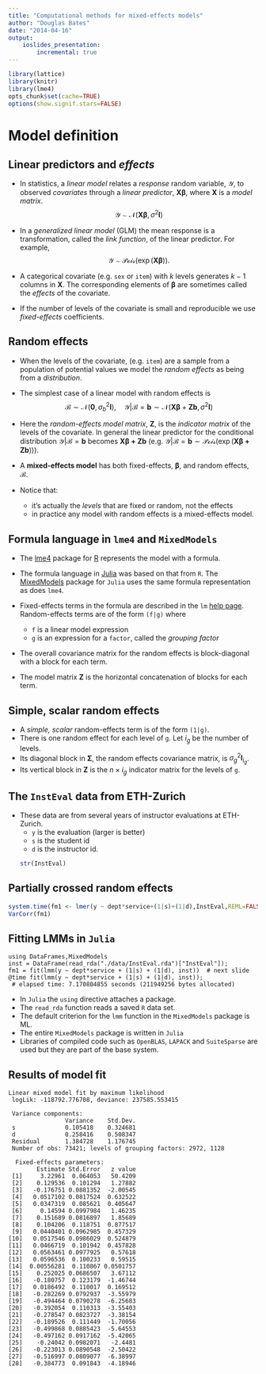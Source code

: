 ```yaml
---
title: "Computational methods for mixed-effects models"
author: "Douglas Bates"
date: "2014-04-16"
output: 
    ioslides_presentation:
        incremental: true
---
```

```r
library(lattice)
library(knitr)
library(lme4)
opts_chunk$set(cache=TRUE)
options(show.signif.stars=FALSE)
```

# Model definition

## Linear predictors and *effects*

- In statistics, a *linear model* relates a *response* random variable, $\mathcal{Y}$, to observed *covariates* through a *linear predictor*, $\mathbf{X}\mathbf{\beta}$, where $\mathbf{X}$ is a *model matrix*.
$$ \mathcal{Y}\sim\mathcal{N}(\mathbf X\mathbf\beta,\sigma^2\mathbf I) $$

- In a *generalized linear model* (GLM) the mean response is a transformation, called the *link function*, of the linear predictor. For example,
$$\mathcal{Y}\sim\mathcal{Pois}(\exp(\mathbf{X\beta})) .$$

- A categorical covariate (e.g. `sex` or `item`) with $k$ levels generates $k-1$ columns in $\mathbf X$.  The corresponding elements of $\mathbf\beta$ are sometimes called the *effects* of the covariate.

- If the number of levels of the covariate is small and reproducible we use *fixed-effects* coefficients.

## Random effects

- When the levels of the covariate, (e.g. `item`) are a sample from a population of potential values we model the *random effects* as being from a *distribution*.

- The simplest case of a linear model with random effects is
$$ \mathcal{B}\sim\mathcal{N}(\mathbf{0},\sigma^2_b\mathbf{I}),\quad \mathcal{Y}|\mathcal{B}=\mathbf{b}\sim\mathcal{N}(\mathbf{X}\mathbf{\beta}+\mathbf{Z}\mathbf{b},\sigma^2\mathbf I)$$

- Here the *random-effects model matrix*, $\mathbf{Z}$, is the *indicator matrix* of the levels of the covariate.  In general the linear predictor for the conditional distribution $\mathcal{Y}|\mathcal{B}=\mathbf{b}$ becomes $\mathbf{X\beta+Z b}$ (e.g. $\mathcal{Y}|\mathcal{B}=\mathbf{b}\sim\mathcal{Pois}(\exp(\mathbf{X\beta+Z b}))$).

- A **mixed-effects model** has both fixed-effects, $\mathbf{\beta}$, and random effects, $\mathcal{B}$.

- Notice that:
    - it's actually the *levels* that are fixed or random, not the effects
    - in practice any model with random effects is a mixed-effects model.

## Formula language in `lme4` and `MixedModels`

- The [lme4](https://github.com/lme4/lme4) package for [R](http://www.r-project.org) represents the model with a formula.

- The formula language in [Julia](http://julialang.org) was based on that from `R`.  The [MixedModels](https://github.com/dmbates/MixedModels.jl) package for `Julia` uses the same formula representation as does `lme4`.

- Fixed-effects terms in the formula are described in the `lm` [help page](https://stat.ethz.ch/R-manual/R-devel/library/stats/html/lm.html).  Random-effects terms are of the form `(f|g)` where
    - `f` is a linear model expression
    - `g` is an expression for a `factor`, called the *grouping factor*
    
- The overall covariance matrix for the random effects is block-diagonal with a block for each term.

- The model matrix $\mathbf{Z}$ is the horizontal concatenation of blocks for each term.

## Simple, scalar random effects

- A *simple, scalar* random-effects term is of the form `(1|g)`.  
- There is one random effect for each level of `g`.  Let $i_g$ be the number of levels.
- Its diagonal block in $\mathbf{\Sigma}$, the random effects covariance matrix, is $\sigma^2_g\mathbf{I}_{i_g}$.
- Its vertical block in $\mathbf{Z}$ is the $n\times i_g$ indicator matrix for the levels of `g`.

## The `InstEval` data from ETH-Zurich {.build}

- These data are from several years of instructor evaluations at ETH-Zurich. 
    - `y` is the evaluation (larger is better)
    - `s` is the student id
    - `d` is the instructor id.
```r
str(InstEval)
```

## Partially crossed random effects
```r
system.time(fm1 <- lmer(y ~ dept*service+(1|s)+(1|d),InstEval,REML=FALSE))
VarCorr(fm1)
```

## Fitting LMMs in `Julia`
```.julia
using DataFrames,MixedModels
inst = DataFrame(read_rda("./data/InstEval.rda")["InstEval"]);
fm1 = fit(lmm(y ~ dept*service + (1|s) + (1|d), inst))  # next slide
@time fit(lmm(y ~ dept*service + (1|s) + (1|d), inst));
 # elapsed time: 7.170804855 seconds (211949256 bytes allocated)
```

- In `Julia` the `using` directive attaches a package.
- The `read_rda` function reads a saved `R` data set.
- The default criterion for the `lmm` function in the `MixedModels` package is ML.
- The entire `MixedModels` package is written in `Julia`
- Libraries of compiled code such as `OpenBLAS`, `LAPACK` and `SuiteSparse` are used but they are part of the base system.


## Results of model fit
```
Linear mixed model fit by maximum likelihood
 logLik: -118792.776708, deviance: 237585.553415

 Variance components:
                Variance    Std.Dev.
 s              0.105418    0.324681
 d              0.258416    0.508347
 Residual       1.384728    1.176745
 Number of obs: 73421; levels of grouping factors: 2972, 1128

  Fixed-effects parameters:
        Estimate Std.Error   z value
 [1]     3.22961  0.064053   50.4209
 [2]    0.129536  0.101294   1.27882
 [3]   -0.176751 0.0881352  -2.00545
 [4]   0.0517102 0.0817524  0.632522
 [5]   0.0347319  0.085621  0.405647
 [6]     0.14594 0.0997984   1.46235
 [7]    0.151689 0.0816897   1.85689
 [8]    0.104206  0.118751  0.877517
 [9]   0.0440401 0.0962985  0.457329
[10]   0.0517546 0.0986029  0.524879
[11]   0.0466719  0.101942  0.457828
[12]   0.0563461 0.0977925   0.57618
[13]   0.0596536  0.100233   0.59515
[14]  0.00556281  0.110867 0.0501757
[15]    0.252025 0.0686507   3.67112
[16]   -0.180757  0.123179  -1.46744
[17]   0.0186492  0.110017  0.169512
[18]   -0.282269 0.0792937  -3.55979
[19]   -0.494464 0.0790278  -6.25683
[20]   -0.392054  0.110313  -3.55403
[21]   -0.278547 0.0823727  -3.38154
[22]   -0.189526  0.111449  -1.70056
[23]   -0.499868 0.0885423  -5.64553
[24]   -0.497162 0.0917162  -5.42065
[25]    -0.24042 0.0982071   -2.4481
[26]   -0.223013 0.0890548  -2.50422
[27]   -0.516997 0.0809077  -6.38997
[28]   -0.384773  0.091843  -4.18946
```
